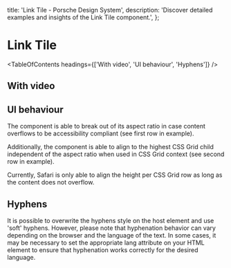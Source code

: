 
  title: 'Link Tile - Porsche Design System',
  description: 'Discover detailed examples and insights of the Link Tile component.',
};

# Link Tile <ComponentStatus tagName="p-link-tile"></ComponentStatus>

<TableOfContents headings={['With video', 'UI behaviour', 'Hyphens']} />

## With video

<ComponentStory story={linkTileStoryVideo} />

## UI behaviour

The component is able to break out of its aspect ratio in case content overflows to be accessibility compliant (see
first row in example).

Additionally, the component is able to align to the highest CSS Grid child independent of the aspect ratio when used in
CSS Grid context (see second row in example).

<Notification heading="Browser Support Limitation" heading-tag="h3" state="warning">
  Currently, Safari is only able to align the height per CSS Grid row as long as the content does not overflow.
</Notification>

<ComponentStory story={linkTileStoryLayout} />

## Hyphens

It is possible to overwrite the hyphens style on the host element and use 'soft' hyphens. However, please note that
hyphenation behavior can vary depending on the browser and the language of the text. In some cases, it may be necessary
to set the appropriate lang attribute on your HTML element to ensure that hyphenation works correctly for the desired
language.

<ComponentExample codeSample={linkTileExampleHyphens} />
